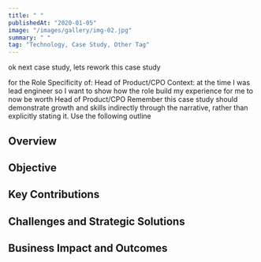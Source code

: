```yaml
---
title: " "
publishedAt: "2020-01-05"
image: "/images/gallery/img-02.jpg"
summary: " "
tag: "Technology, Case Study, Other Tag"
---
```


ok next case study, 
lets rework this case study 

for the Role Specificity of: Head of Product/CPO
Context: 
at the time I was lead engineer so I want to show how the role build my experience for me to now be worth Head of Product/CPO
Remember this case study should demonstrate growth and skills indirectly through the narrative, rather than explicitly stating it.
Use the following outline

## **Overview**
## **Objective**
## **Key Contributions**
## **Challenges and Strategic Solutions**
## **Business Impact and Outcomes**
